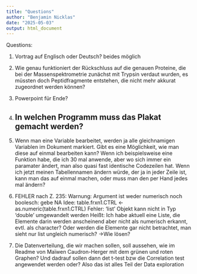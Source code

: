 ```yaml
---
title: "Questions"
author: "Benjamin Nicklas"
date: "2025-05-03"
output: html_document
---
```

Questions:

1. Vortrag auf Englisch oder Deutsch? beides möglich

2. Wie genau funktioniert der Rückschluss auf die genauen Proteine, die bei der Massenspektrometrie zunächst mit Trypsin verdaut wurden, es müssten doch Peptidfragmente entstehen, die nicht mehr akkurat zugeordnet werden können?

3. Powerpoint für Ende?

4. In welchen Programm muss das Plakat gemacht werden?
---
5. 
Wenn man eine Variable bearbeitet, werden ja alle gleichnamigen Variablen im Dokument markiert. Gibt es eine Möglichkeit, wie man diese auf einmal bearbeiten kann? Wenn ich beispielsweise eine Funktion habe, die ich 30 mal anwende, aber wo sich immer ein paramater ändert, man also quasi fast identische Codezeilen hat. Wenn ich jetzt meinen Tabellennamen ändern würde, der ja in jeder Zeile ist, kann man das auf einmal machen, oder muss man den per Hand jedes mal ändern?

6. 
FEHLER nach Z. 235: Warnung: Argument ist weder numerisch noch boolesch: gebe NA
Idee: table.frxn1.CTRL <- as.numeric(table.frxn1.CTRL)
Fehler: 'list' Objekt kann nicht in Typ 'double' umgewandelt werden
Heißt: Ich habe aktuell eine Liste, die Elemente darin werden anscheinend aber nicht als numerisch erkannt, evtl. als character? Oder werden die Elemente gar nicht betrachtet, man sieht nur list ungleich numerisch?
->Wie lösen?

7. Die Datenverteilung, die wir machen sollen, soll aussehen, wie im Readme von Maïwen Caudron-Herger mit dem grünen und roten Graphen? Und dadrauf sollen dann det t-test bzw die Correlation test angewendet werden oder? Also das ist alles Teil der Data exploration